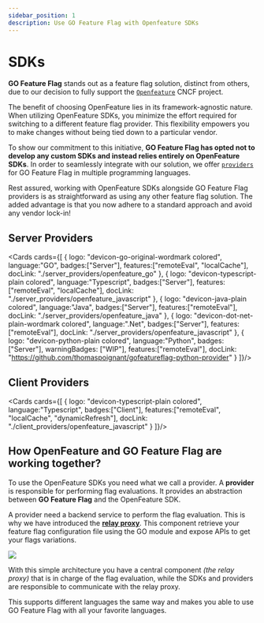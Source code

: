 ```yaml
---
sidebar_position: 1
description: Use GO Feature Flag with Openfeature SDKs
---
```


# SDKs

**GO Feature Flag** stands out as a feature flag solution, distinct from others, due to our decision to fully support the [`Openfeature`](https://openfeature.dev) CNCF project.

The benefit of choosing OpenFeature lies in its framework-agnostic nature. When utilizing OpenFeature SDKs, you minimize the effort required for switching to a different feature flag provider. This flexibility empowers you to make changes without being tied down to a particular vendor.

To show our commitment to this initiative, **GO Feature Flag has opted not to develop any custom SDKs and instead relies entirely on OpenFeature SDKs**.
In order to seamlessly integrate with our solution, we offer [`providers`](https://docs.openfeature.dev/docs/reference/concepts/provider) for GO Feature Flag in multiple programming languages.

Rest assured, working with OpenFeature SDKs alongside GO Feature Flag providers is as straightforward as using any other feature flag solution. The added advantage is that you now adhere to a standard approach and avoid any vendor lock-in!

## Server Providers
<Cards cards={[
  {
    logo: "devicon-go-original-wordmark colored",
    language:"GO",
    badges:["Server"],
    features:["remoteEval", "localCache"],
    docLink: "./server_providers/openfeature_go"
  },
  {
    logo: "devicon-typescript-plain colored",
    language:"Typescript",
    badges:["Server"],
    features:["remoteEval", "localCache"],
    docLink: "./server_providers/openfeature_javascript"
  },
  {
    logo: "devicon-java-plain colored",
    language:"Java",
    badges:["Server"],
    features:["remoteEval"],
    docLink: "./server_providers/openfeature_java"
  },
  {
    logo: "devicon-dot-net-plain-wordmark colored",
    language:".Net",
    badges:["Server"],
    features:["remoteEval"],
    docLink: "./server_providers/openfeature_javascript"
  },
  {
    logo: "devicon-python-plain colored",
    language:"Python",
    badges:["Server"],
    warningBadges: ["WIP"],
    features:["remoteEval"],
    docLink: "https://github.com/thomaspoignant/gofeatureflag-python-provider"
  }
]}/>

## Client Providers
<Cards cards={[
  {
    logo: "devicon-typescript-plain colored",
    language:"Typescript",
    badges:["Client"],
    features:["remoteEval", "localCache", "dynamicRefresh"],
    docLink: "./client_providers/openfeature_javascript"
  }
]}/>


## How OpenFeature and GO Feature Flag are working together?

To use the OpenFeature SDKs you need what we call a provider.
A **provider** is responsible for performing flag evaluations. It provides an abstraction between **GO Feature Flag** and the OpenFeature SDK.

A provider need a backend service to perform the flag evaluation. This is why we have introduced the [**relay proxy**](../relay_proxy).
This component retrieve your feature flag configuration file using the GO module and expose APIs to get your flags variations.

![](/docs/openfeature/concepts.jpg)

With this simple architecture you have a central component _(the relay proxy)_ that is in charge of the flag evaluation, while the SDKs and providers are responsible to communicate with the relay proxy.

This supports different languages the same way and makes you able to use GO Feature Flag with all your favorite languages.